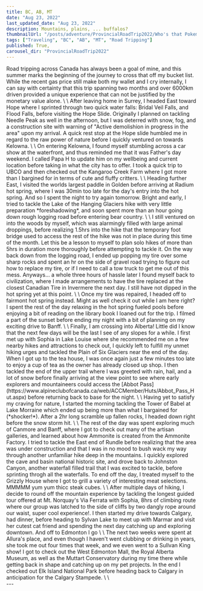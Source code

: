 ```yaml
---
title: BC, AB, MT
date: "Aug 23, 2022"
last_updated_date: "Aug 23, 2022"
description: Mountains, plains, ... buffalos?
thumbnailUrl: "/posts/adventure/ProvincialRoadTrip2022/Who's that Pokemon - Yellowstone National Park.jpg"
tags: ["Traveling", "BC", "AB", "MT", "Road Tripping"]
published: True,
carousel_dir: "ProvincialRoadTrip2022"
---
```



<div>
  <div>
    Road tripping across Canada has always been a goal of mine, and this summer marks the beginning of the journey to cross that off my bucket list. 
    While the recent gas price still make both my wallet and I cry internally, 
    I can say with certainty that this trip spanning two months and over 6000km driven provided a unique experience that can not be justified by the monetary value alone.
    \
    \
    After leaving home in Surrey, I headed East toward Hope where I sprinted through two quick water falls: Bridal Veil Falls, and Flood Falls, before visiting the Hope Slide. 
    Originally I planned on tackling Needle Peak as well in the afternoon, but I was deterred with snow, fog, and a construction site with warning of "Active demolishion in progress in the area" upon my arrival. 
    A quick rest stop at the Hope slide humbled me in regard to the raw power of nature before I quickly ventured on towards Kelowna.
    \
    \
    On entering Kelowna, I found myself stumbling across a car show at the waterfront, and thus reminded me that it was Father's day weekend. 
    I called Papa H to update him on my wellbeing and current location before taking in what the city has to offer. 
    I took a quick trip to UBCO and then checked out the Kangaroo Creek Farm where I got more than I bargined for in terms of cute and fluffy critters. 
    \
    \
    Heading further East, I visited the worlds largest paddle in Golden before arriving at Radium hot spring, where I was 30min too late for the day's entry into the hot spring. 
    And so I spent the night to try again tomorrow. Bright and early, I tried to tackle the Lake of the Hanging Glaciers hike with very little preparation *foreshadowing*, 
    and soon spent more than an hour going down rough logging road before entering bear country. 
    \
    \
    I still ventured on into the woods by myself, which was alarmingly filled with large animal droppings, before realizing 1.5hrs into the hike that the temporary foot bridge used to access the rest of the hike was not in place during this time of the month.
    Let this be a lesson to myself to plan solo hikes of more than 5hrs in duration more thoroughly before attempting to tackle it.
    On the way back down from the logging road, I ended up popping my tire over some sharp rocks and spent an hr on the side of gravel road trying to figure out how to replace my tire, or if I need to call a tow truck to get me out of this mess.
    Anyways... a whole three hours of hassle later I found myself back to civilization, where I made arrangements to have the tire replaced at the closest Canadian Tire in Invermere the next day. I still have not dipped in the hot spring yet at this point. 
    \
    \
    Once my tire was repaired, I headed off to fairmont hot spring instead. Might as well check it out while I am here right?
    I spent the rest of the day relaxing in the hot spring fueled pools before enjoying a bit of reading on the library book I loaned out for the trip. 
    I filmed a part of the sunset before ending my night with a bit of planning on my exciting drive to Banff.
    \
    \
    Finally, I am crossing into Alberta! Little did I know that the next few days will be the last I see of any slopes for a while. 
    I first met up with Sophia in Lake Louise where she recommended me on a few nearby hikes and attractions to check out, I quickly left to fulfill my unmet hiking urges and tackled the Plain of Six Glaciers near the end of the day.
    When I got up to the tea house, I was once again just a few minutes too late to enjoy a cup of tea as the owner has already closed up shop. 
    I then tackled the end of the upper trail where I was greeted with rain, hail, and a lot of snow before finally arriving at the view point to see where early explorers and mountaineers could access the [Abbot Pass](https://www.alpineclubofcanada.ca/web/ACCMember/Huts/Abbot_Pass_Hut.aspx) before returning back to base for the night.
    \
    \
    Having yet to satisfy my craving for nature, I started the morning tackling the Tower of Babel at Lake Morraine which ended up being more than what I bargained for (*shocker!*).
    After a 2hr long scramble up fallen rocks, I headed down right before the snow storm hit.
    \
    \
    The rest of the day was spent exploring much of Canmore and Banff, where I got to check out many of the artisan galleries, and learned about how Ammonite is created from the Ammonite Factory.
    I tried to tackle the East end of Rundle before realizing that the area was under construction and that I was in no mood to bush wack my way through another unfamiliar hike deep in the mountains.
    I quickly explored the cave and basin national historic site, and drove back to Johnston Canyon, another waterfall filled trail that I was excited to tackle, before sprinting throgh all the waterfalls.
    To end off the day, I treated myself to the Grizzly House where I got to grill a variety of interesting meat selections. MMMMM yum yum thicc steak cubes.
    \
    \
    After multiple days of hiking, I decide to round off the mountain experience by tackling the longest guided tour offered at Mt. Norquay's Via Ferrata with Sophia, 8hrs of climbing route where our group was latched to the side of cliffs by two dangly rope around our waist, super cool experience!.
    I then started my drive towards Calgary, had dinner, before heading to Sylvan Lake to meet up with Marmar and visit her cutest cat friend and spending the next day catching up and exploring downtown. And off to Edmonton I go
    \
    \
    The next two weeks were spent at Allura's place, and even though I haven't went clubbing or drinking in years, she took me out four times that week, and we even went to a Sullvan King show!
    I got to check out the West Edmonton Mall, the Royal Alberta Museum, as well as the Muttart Conservatory during my time there while getting back in shape and catching up on my pet projects.
    In the end I checked out Elk Island National Park before heading back to Calgary in anticipation for the Calgary Stampede.
    \
    \
    
  </div>
---
</div>